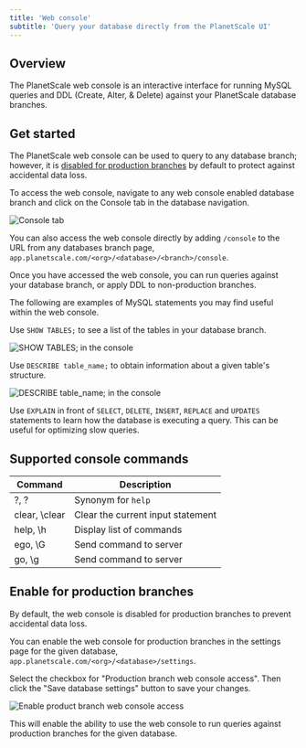 ```yaml
---
title: 'Web console'
subtitle: 'Query your database directly from the PlanetScale UI'
---
```


## Overview

The PlanetScale web console is an interactive interface for running MySQL queries and DDL (Create, Alter, & Delete) against your PlanetScale database branches. 

## Get started

The PlanetScale web console can be used to query to any database branch; however, it is [disabled for production branches](https://docs.planetscale.com/concepts/web-console#enable-for-production-branches) by default to protect against accidental data loss. 

To access the web console, navigate to any web console enabled database branch and click on the Console tab in the database navigation. 

![Console tab](/img/docs/console-tab.png)

You can also access the web console directly by adding `/console` to the URL from any databases branch page, 
`app.planetscale.com/<org>/<database>/<branch>/console`.

Once you have accessed the web console, you can run queries against your database branch, or apply DDL to non-production branches. 

The following are examples of MySQL statements you may find useful within the web console. 

Use `SHOW TABLES;` to see a list of the tables in your database branch. 

![SHOW TABLES; in the console](/img/docs/console-show-tables.png)

Use `DESCRIBE table_name;` to obtain information about a given table's structure. 

![DESCRIBE table_name; in the console](/img/docs/describe-table.png)

Use `EXPLAIN` in front of `SELECT`, `DELETE`, `INSERT`, `REPLACE` and `UPDATES` statements to learn how the database is executing a query. This can be useful for optimizing slow queries. 


## Supported console commands

| Command              | Description          | 
| -------------------- | -------------------- |
| ?, \?                | Synonym for `help`   | 
| clear, \clear        | Clear the current input statement | 
| help, \h             | Display list of commands          | 
| ego, \G              | Send command to server            | 
| go, \g               | Send command to server            | 

## Enable for production branches

By default, the web console is disabled for production branches to prevent accidental data loss. 

You can enable the web console for production branches in the settings page for the given database, 
`app.planetscale.com/<org>/<database>/settings`. 

Select the checkbox for "Production branch web console access". Then click the "Save database settings" button to save your changes. 

![Enable product branch web console access](/img/docs/enable-web-console.png)

This will enable the ability to use the web console to run queries against production branches for the given database. 

